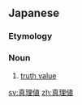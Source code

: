 ==Japanese==
{{ja-kanjitab|しん|り|ち|yomi=on}}

===Etymology===
{{compound|lang=ja|sort=しんりち|真理|tr1=shinri|t1=truth|値|tr2=chi|t2=value}}

===Noun===
{{ja-noun|しんりち}}

# {{lb|ja|logic|sort=しんりち}} [[truth value]]

[[sv:真理値]]
[[zh:真理値]]